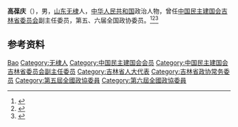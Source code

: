 '''高葆庆'''（{{bd|1908年||1992年|}}），男，[[山东|山东]][[无棣|无棣]]人，[[中华人民共和国|中华人民共和国]]政治人物，曾任[[中国民主建国会吉林省委员会|中国民主建国会吉林省委员会]]副主任委员，第五、六届全国政协委员。<ref>{{Cite book|title=中华人民共和国职官志|author=何虎生, 李耀东, 向常福主编|publisher=中国社会出版社|year=2003|isbn=9787800883934|location=北京|pages=}}</ref><ref>{{Cite book|title=历届全国政协委员人名辞典|author=|publisher=中国国际广播出版社|year=1996|isbn=9787507813746|location=北京|pages=286}}</ref><ref>{{Cite web|title=历届领导班子及成员简介|url=http://www.jldca.org.cn/list.asp?classid=76|accessdate=2020-09-04|work=中国民主建国会吉林省委员会|archiveurl=https://web.archive.org/web/20200904050239/http://www.jldca.org.cn/list.asp?classid=76|archivedate=2020-09-04}}</ref>

== 参考资料 ==
{{reflist}}

{{中国人物小作品}}

{{Authority control}}
{{DEFAULTSORT:Gao高}}
[[Category:高姓|Bao]]
[[Category:无棣人|Category:无棣人]]
[[Category:中国民主建国会会员|Category:中国民主建国会会员]]
[[Category:中国民主建国会吉林省委员会副主任委员|Category:中国民主建国会吉林省委员会副主任委员]]
[[Category:吉林省人大代表|Category:吉林省人大代表]]
[[Category:吉林省政协常务委员|Category:吉林省政协常务委员]]
[[Category:第五屆全國政協委員|Category:第五屆全國政協委員]]
[[Category:第六屆全國政協委員|Category:第六屆全國政協委員]]